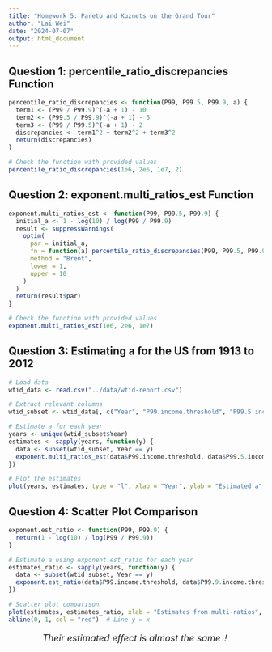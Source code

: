 ```yaml
---
title: "Homework 5: Pareto and Kuznets on the Grand Tour"
author: "Lai Wei"
date: "2024-07-07"
output: html_document
---
```


## **Question 1: percentile_ratio_discrepancies Function**

```r
percentile_ratio_discrepancies <- function(P99, P99.5, P99.9, a) {
  term1 <- (P99 / P99.9)^(-a + 1) - 10
  term2 <- (P99.5 / P99.9)^(-a + 1) - 5
  term3 <- (P99 / P99.5)^(-a + 1) - 2
  discrepancies <- term1^2 + term2^2 + term3^2
  return(discrepancies)
}

# Check the function with provided values
percentile_ratio_discrepancies(1e6, 2e6, 1e7, 2)

```

## **Question 2: exponent.multi_ratios_est Function**

```r
exponent.multi_ratios_est <- function(P99, P99.5, P99.9) {
  initial_a <- 1 - log(10) / log(P99 / P99.9)
  result <- suppressWarnings(
    optim(
      par = initial_a, 
      fn = function(a) percentile_ratio_discrepancies(P99, P99.5, P99.9, a),
      method = "Brent",
      lower = 1, 
      upper = 10
    )
  )
  return(result$par)
}

# Check the function with provided values
exponent.multi_ratios_est(1e6, 2e6, 1e7)

```

## **Question 3: Estimating a for the US from 1913 to 2012**

```r
# Load data
wtid_data <- read.csv("../data/wtid-report.csv")

# Extract relevant columns
wtid_subset <- wtid_data[, c("Year", "P99.income.threshold", "P99.5.income.threshold", "P99.9.income.threshold")]

# Estimate a for each year
years <- unique(wtid_subset$Year)
estimates <- sapply(years, function(y) {
  data <- subset(wtid_subset, Year == y)
  exponent.multi_ratios_est(data$P99.income.threshold, data$P99.5.income.threshold, data$P99.9.income.threshold)
})

# Plot the estimates
plot(years, estimates, type = "l", xlab = "Year", ylab = "Estimated a", main = "Estimated Pareto Exponent (a) Over Time")

```

## **Question 4: Scatter Plot Comparison**

```r
exponent.est_ratio <- function(P99, P99.9) {
  return(1 - log(10) / log(P99 / P99.9))
}

# Estimate a using exponent.est_ratio for each year
estimates_ratio <- sapply(years, function(y) {
  data <- subset(wtid_subset, Year == y)
  exponent.est_ratio(data$P99.income.threshold, data$P99.9.income.threshold)
})

# Scatter plot comparison
plot(estimates, estimates_ratio, xlab = "Estimates from multi-ratios", ylab = "Estimates from ratio", main = "Comparison of a Estimates")
abline(0, 1, col = "red")  # Line y = x

```
<center><font size=4.5>*Their estimated effect is almost the same！*</font></center>
